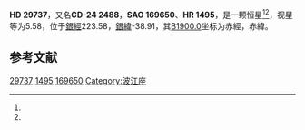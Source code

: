 {{Starbox begin
| name = HD 29737
}}
{{Starbox observe
| epoch = [[J2000.0|J2000.0]]
| constell = {{星座名待查}}<ref name=SIMBAD>{{cite web
 | url=http://simbad.u-strasbg.fr/simbad/sim-id?Ident=HR+1495
 | title =Pulsating variable Star
 | publisher=Centre de Données astronomiques de Strasbourg
 | work=SIMBAD
 | accessdate=2012-07-13}}</ref><ref name=DATA>{{cite web
 | url=http://vizier.u-strasbg.fr/viz-bin/VizieR-5?-out.add=.&-source=5050&-corr=PK=HR&-out.max=9999&HR=1495
 | title=VizieR Detailed Page
 | accessdate=2012-07-13
 | archive-date=2016-03-05
 | archive-url=https://web.archive.org/web/20160305014755/http://vizier.u-strasbg.fr/viz-bin/VizieR-5?-out.add=.&-source=5050&-corr=PK=HR&-out.max=9999&HR=1495
 | dead-url=no
 }}</ref>
| 星官 = 
| ra = {{RA|4|40|6.8}}<ref name=SIMBAD /><ref name=DATA />
| dec = {{DEC|-24|28|57}}<ref name=SIMBAD /><ref name=DATA />
| appmag_v = 5.58<ref name=SIMBAD /><ref name=DATA />
}}
{{Starbox character
| class = G6III<ref name=SIMBAD /><ref name=DATA />
| b-v = 0.92<ref name=SIMBAD /><ref name=DATA />
| u-b = <ref name=SIMBAD /><ref name=DATA />
| r-i = <ref name=SIMBAD /><ref name=DATA />
| variable = 
}}
{{Starbox astrometry
| radial_v = 
| prop_mo_ra = -18
| parallax = 
| p_error = 
}}
{{Starbox catalog
| names =CD-24 2488，[[SAO星表|SAO]] 169650，[[HD星表|HD]] 29737，[[HR星表|HR]] 1495}}
{{Starbox reference |Simbad=HR+1495}}
{{Starbox end}}

'''HD 29737'''，又名'''CD-24 2488'''，'''SAO 169650'''、'''HR 1495'''，是一颗恒星<ref name=SIMBAD /><ref name=DATA />，视星等为5.58，位于[[銀道座標系|銀經]]223.58，[[銀道座標系|銀緯]]-38.91，其[[B1900.0|B1900.0]]坐标为赤經{{RA|4|35|57.2}}，赤緯{{DEC|-24|-38.91|40}}。

== 参考文献 ==
{{reflist}}

{{star-stub}}

[[Category:HD和HDE天體|29737]]
[[Category:HR天體|1495]]
[[Category:SAO天體|169650]]
[[Category:波江座|Category:波江座]]